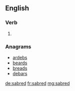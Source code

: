 ==English==

===Verb===
{{head|en|verb form}}

# {{en-past of|sabre}}

===Anagrams===
* [[ardebs#English|ardebs]]
* [[beards#English|beards]]
* [[breads#English|breads]]
* [[debars#English|debars]]

[[de:sabred]]
[[fr:sabred]]
[[mg:sabred]]